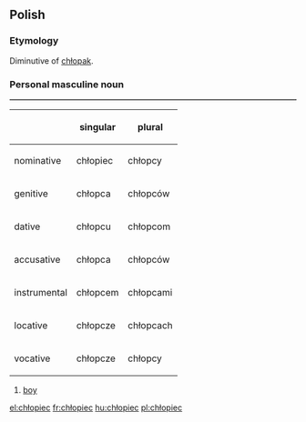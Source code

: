 ==Polish==
===Etymology===
Diminutive of [[chłopak]].
===Personal masculine noun===
<table border=1>
{| 
! !! singular !! plural
|-
! nominative
| chłopiec || chłopcy
|-
! genitive
| chłopca || chłopców
|-
! dative
| chłopcu || chłopcom
|-
! accusative
| chłopca || chłopców
|-
! instrumental
| chłopcem || chłopcami
|-
! locative
| chłopcze || chłopcach
|-
! vocative
| chłopcze || chłopcy
|}
</table>

# [[boy]]

[[el:chłopiec]]
[[fr:chłopiec]]
[[hu:chłopiec]]
[[pl:chłopiec]]